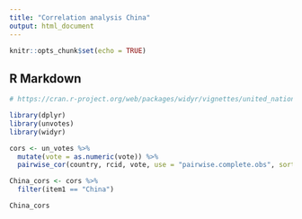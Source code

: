 ```yaml
---
title: "Correlation analysis China"
output: html_document
---
```


```r
knitr::opts_chunk$set(echo = TRUE)
```

## R Markdown

```r
# https://cran.r-project.org/web/packages/widyr/vignettes/united_nations.html

library(dplyr)
library(unvotes)
library(widyr)

cors <- un_votes %>%
  mutate(vote = as.numeric(vote)) %>%
  pairwise_cor(country, rcid, vote, use = "pairwise.complete.obs", sort = TRUE)

China_cors <- cors %>%
  filter(item1 == "China")

China_cors
```


